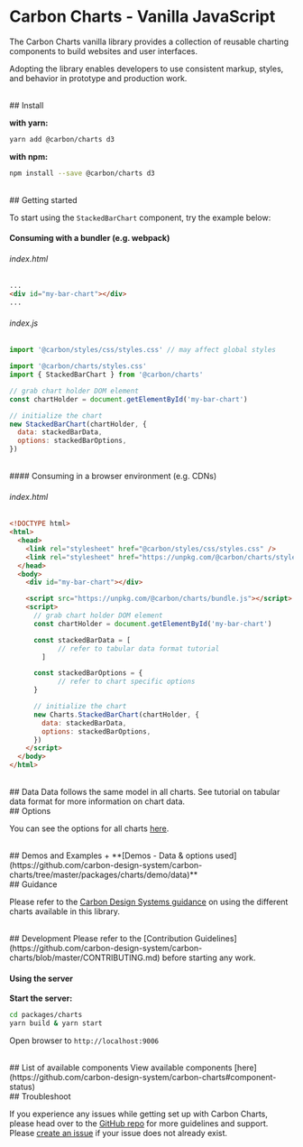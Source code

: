 
<Meta title="Docs/Getting Started/Vanilla JavaScript" />

# Carbon Charts - Vanilla JavaScript

The Carbon Charts vanilla library provides a collection of reusable charting components
to build websites and user interfaces.

Adopting the library enables developers to use
consistent markup, styles, and behavior in prototype and production work.

<br/>
## Install

**with yarn:**
```bash
yarn add @carbon/charts d3
```

**with npm:**

```bash
npm install --save @carbon/charts d3
```

<br/>
## Getting started

To start using the `StackedBarChart` component, try the example below:
<br/>
#### Consuming with a bundler (e.g. webpack)

###### index.html
```html
...
<div id="my-bar-chart"></div>
...
```

###### index.js
```js
import '@carbon/styles/css/styles.css' // may affect global styles

import '@carbon/charts/styles.css'
import { StackedBarChart } from '@carbon/charts'

// grab chart holder DOM element
const chartHolder = document.getElementById('my-bar-chart')

// initialize the chart
new StackedBarChart(chartHolder, {
  data: stackedBarData,
  options: stackedBarOptions,
})
```

<br/>
#### Consuming in a browser environment (e.g. CDNs)

###### index.html
```html
<!DOCTYPE html>
<html>
  <head>
	<link rel="stylesheet" href="@carbon/styles/css/styles.css" />
    <link rel="stylesheet" href="https://unpkg.com/@carbon/charts/styles.css" />
  </head>
  <body>
    <div id="my-bar-chart"></div>

    <script src="https://unpkg.com/@carbon/charts/bundle.js"></script>
    <script>
      // grab chart holder DOM element
      const chartHolder = document.getElementById('my-bar-chart')

      const stackedBarData = [
		    // refer to tabular data format tutorial
	    ]

      const stackedBarOptions = {
		    // refer to chart specific options
      }

      // initialize the chart
      new Charts.StackedBarChart(chartHolder, {
        data: stackedBarData,
        options: stackedBarOptions,
      })
    </script>
  </body>
</html>
```

<br/>
## Data
Data follows the same model in all charts.
See tutorial on tabular data format for more information on chart data.

<br/>
## Options

You can see the options for all charts
[here](https://github.com/carbon-design-system/carbon-charts/tree/master/packages/charts/src/configuration.ts).

<br/>
## Demos and Examples
+ **[Demos - Data & options used](https://github.com/carbon-design-system/carbon-charts/tree/master/packages/charts/demo/data)**

<br/>
## Guidance

Please refer to the
[Carbon Design Systems guidance](https://www.carbondesignsystem.com/data-visualization/chart-types)
on using the different charts available in this library.

<br/>
## Development
Please refer to the
[Contribution Guidelines](https://github.com/carbon-design-system/carbon-charts/blob/master/CONTRIBUTING.md)
before starting any work.

#### Using the server

**Start the server:**
```bash
cd packages/charts
yarn build & yarn start
```

Open browser to `http://localhost:9006`

<br/>
## List of available components
View available components [here](https://github.com/carbon-design-system/carbon-charts#component-status)

<br/>
## Troubleshoot

If you experience any issues while getting set up with Carbon Charts, please head
over to the [GitHub repo](https://github.com/carbon-design-system/carbon-charts)
for more guidelines and support.
Please [create an issue](https://github.com/carbon-design-system/carbon-charts/issues)
if your issue does not already exist.
